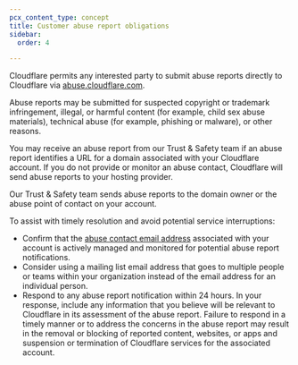 ```yaml
---
pcx_content_type: concept
title: Customer abuse report obligations
sidebar:
  order: 4

---
```


Cloudflare permits any interested party to submit abuse reports directly to Cloudflare via [abuse.cloudflare.com](https://abuse.cloudflare.com/).

Abuse reports may be submitted for suspected copyright or trademark infringement, illegal, or harmful content (for example, child sex abuse materials), technical abuse (for example, phishing or malware), or other reasons.

You may receive an abuse report from our Trust & Safety team if an abuse report identifies a URL for a domain associated with your Cloudflare account. If you do not provide or monitor an abuse contact, Cloudflare will send abuse reports to your hosting provider.

Our Trust & Safety team sends abuse reports to the domain owner or the abuse point of contact on your account.

To assist with timely resolution and avoid potential service interruptions:

* Confirm that the [abuse contact email address](/fundamentals/account/account-security/abuse-contact/) associated with your account is actively managed and monitored for potential abuse report notifications.
* Consider using a mailing list email address that goes to multiple people or teams within your organization instead of the email address for an individual person.
* Respond to any abuse report notification within 24 hours. In your response, include any information that you believe will be relevant to Cloudflare in its assessment of the abuse report. Failure to respond in a timely manner or to address the concerns in the abuse report may result in the removal or blocking of reported content, websites, or apps and suspension or termination of Cloudflare services for the associated account.
